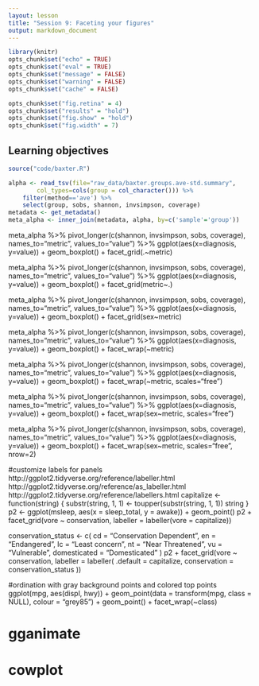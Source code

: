 ```yaml
---
layout: lesson
title: "Session 9: Faceting your figures"
output: markdown_document
---
```


```r
library(knitr)
opts_chunk$set("echo" = TRUE)
opts_chunk$set("eval" = TRUE)
opts_chunk$set("message" = FALSE)
opts_chunk$set("warning" = FALSE)
opts_chunk$set("cache" = FALSE)

opts_chunk$set("fig.retina" = 4)
opts_chunk$set("results" = "hold")
opts_chunk$set("fig.show" = "hold")
opts_chunk$set("fig.width" = 7)
```

## Learning objectives



```r
source("code/baxter.R")

alpha <- read_tsv(file="raw_data/baxter.groups.ave-std.summary",
		col_types=cols(group = col_character())) %>%
	filter(method=='ave') %>%
	select(group, sobs, shannon, invsimpson, coverage)
metadata <- get_metadata()
meta_alpha <- inner_join(metadata, alpha, by=c('sample'='group'))
```


meta_alpha %>% pivot_longer(c(shannon, invsimpson, sobs, coverage), names_to="metric", values_to="value") %>% ggplot(aes(x=diagnosis, y=value)) + geom_boxplot() + facet_grid(.~metric)

meta_alpha %>% pivot_longer(c(shannon, invsimpson, sobs, coverage), names_to="metric", values_to="value") %>% ggplot(aes(x=diagnosis, y=value)) + geom_boxplot() + facet_grid(metric~.)

meta_alpha %>% pivot_longer(c(shannon, invsimpson, sobs, coverage), names_to="metric", values_to="value") %>% ggplot(aes(x=diagnosis, y=value)) + geom_boxplot() + facet_grid(sex~metric)



meta_alpha %>% pivot_longer(c(shannon, invsimpson, sobs, coverage), names_to="metric", values_to="value") %>% ggplot(aes(x=diagnosis, y=value)) + geom_boxplot() + facet_wrap(~metric)

meta_alpha %>% pivot_longer(c(shannon, invsimpson, sobs, coverage), names_to="metric", values_to="value") %>% ggplot(aes(x=diagnosis, y=value)) + geom_boxplot() + facet_wrap(~metric, scales="free")

meta_alpha %>% pivot_longer(c(shannon, invsimpson, sobs, coverage), names_to="metric", values_to="value") %>% ggplot(aes(x=diagnosis, y=value)) + geom_boxplot() + facet_wrap(sex~metric, scales="free")



meta_alpha %>% pivot_longer(c(shannon, invsimpson, sobs, coverage), names_to="metric", values_to="value") %>% ggplot(aes(x=diagnosis, y=value)) + geom_boxplot() + facet_wrap(sex~metric, scales="free", nrow=2)



#customize labels for panels
http://ggplot2.tidyverse.org/reference/labeller.html
http://ggplot2.tidyverse.org/reference/as_labeller.html
http://ggplot2.tidyverse.org/reference/labellers.html
capitalize <- function(string) {
  substr(string, 1, 1) <- toupper(substr(string, 1, 1))
  string
}
p2 <- ggplot(msleep, aes(x = sleep_total, y = awake)) + geom_point()
p2 + facet_grid(vore ~ conservation, labeller = labeller(vore = capitalize))

conservation_status <- c(
  cd = "Conservation Dependent",
  en = "Endangered",
  lc = "Least concern",
  nt = "Near Threatened",
  vu = "Vulnerable",
  domesticated = "Domesticated"
)
p2 + facet_grid(vore ~ conservation, labeller = labeller(
  .default = capitalize,
  conservation = conservation_status
))


#ordination with gray background points and colored top points
ggplot(mpg, aes(displ, hwy)) +
  geom_point(data = transform(mpg, class = NULL), colour = "grey85") +
  geom_point() +
  facet_wrap(~class)



# gganimate



# cowplot
